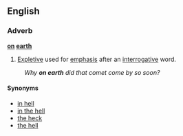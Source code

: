 ==English==
===Adverb===
'''[[on]] [[earth]]'''
#[[Expletive]] used for [[emphasis]] after an [[interrogative]] word.
:''Why '''on earth''' did that comet come by so soon?''
====Synonyms====
*[[in hell]]
*[[in the hell]]
*[[the heck]]
*[[the hell]]